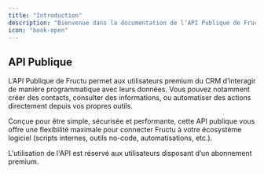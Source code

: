 ```yaml
---
title: "Introduction"
description: "Bienvenue dans la documentation de l’API Publique de Fructu."
icon: "book-open"
---
```


## API Publique

L’API Publique de Fructu permet aux utilisateurs premium du CRM d’interagir de manière programmatique avec leurs données. Vous pouvez notamment créer des contacts, consulter des informations, ou automatiser des actions directement depuis vos propres outils.

Conçue pour être simple, sécurisée et performante, cette API publique vous offre une flexibilité maximale pour connecter Fructu à votre écosystème logiciel (scripts internes, outils no-code, automatisations, etc.).

<Note>
  L'utilisation de l'API est réservé aux utilisateurs disposant d’un abonnement premium.
</Note>